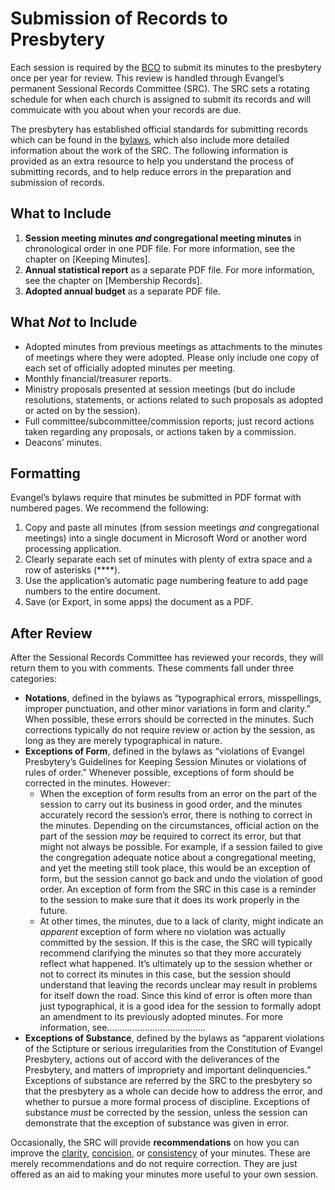 # Submission of Records to Presbytery

Each session is required by the [BCO](https://evangel.pressbooks.com/chapter/43-general-review-and-control/) to submit its minutes to the presbytery once per year for review. This review is handled through Evangel's permanent Sessional Records Committee (SRC). The SRC sets a rotating schedule for when each church is assigned to submit its records and will commuicate with you about when your records are due.

The presbytery has established official standards for submitting records which can be found in the [bylaws](https://evangelpresbytery.com/wp-content/uploads/2021/06/EvangelPresbyteryBylaws_2021_06_03.pdf), which also include more detailed information about the work of the SRC. The following information is provided as an extra resource to help you understand the process of submitting records, and to help reduce errors in the preparation and submission of records.

## What to Include

1. **Session meeting minutes *and* congregational meeting minutes** in chronological order in one PDF file. For more information, see the chapter on [Keeping Minutes].
2. **Annual statistical report** as a separate PDF file. For more information, see the chapter on [Membership Records].
3. **Adopted annual budget** as a separate PDF file.

## What *Not* to Include

* Adopted minutes from previous meetings as attachments to the minutes of meetings where they were adopted. Please only include one copy of each set of officially adopted minutes per meeting.
* Monthly financial/treasurer reports.
* Ministry proposals presented at session meetings (but do include resolutions, statements, or actions related to such proposals as adopted or acted on by the session).
* Full committee/subcommittee/commission reports; just record actions taken regarding any proposals, or actions taken by a commission.
* Deacons’ minutes.

## Formatting

Evangel's bylaws require that minutes be submitted in PDF format with numbered pages. We recommend the following:

1. Copy and paste all minutes (from session meetings *and* congregational meetings) into a single document in Microsoft Word or another word processing application.
2. Clearly separate each set of minutes with plenty of extra space and a row of asterisks (\*\*\*\*).
3. Use the application's automatic page numbering feature to add page numbers to the entire document.
4. Save (or Export, in some apps) the document as a PDF.

## After Review

After the Sessional Records Committee has reviewed your records, they will return them to you with comments. These comments fall under three categories:

* **Notations**, defined in the bylaws as "typographical errors, misspellings, improper punctuation, and other minor variations in form and clarity." When possible, these errors should be corrected in the minutes. Such corrections typically do not require review or action by the session, as long as they are merely typographical in nature.
* **Exceptions of Form**, defined in the bylaws as "violations of Evangel Presbytery's Guidelines for Keeping Session Minutes or violations of rules of order." Whenever possible, exceptions of form should be corrected in the minutes. However:
  * When the exception of form results from an error on the part of the session to carry out its business in good order, and the minutes accurately record the session's error, there is nothing to correct in the minutes. Depending on the circumstances, official action on the part of the session *may* be required to correct its error, but that might not always be possible. For example, if a session failed to give the congregation adequate notice about a congregational meeting, and yet the meeting still took place, this would be an exception of form, but the session cannot go back and undo the violation of good order. An exception of form from the SRC in this case is a reminder to the session to make sure that it does its work properly in the future.
  * At other times, the minutes, due to a lack of clarity, might indicate an *apparent* exception of form where no violation was actually committed by the session. If this is the case, the SRC will typically recommend clarifying the minutes so that they more accurately reflect what happened. It's ultimately up to the session whether or not to correct its minutes in this case, but the session should understand that leaving the records unclear may result in problems for itself down the road. Since this kind of error is often more than just typographical, it is a good idea for the session to formally adopt an amendment to its previously adopted minutes. For more information, see…………………………………
* **Exceptions of Substance**, defined by the bylaws as "apparent violations of the Sctipture or serious irregularities from the Constitution of Evangel Presbytery, actions out of accord with the deliverances of the Presbytery, and matters of impropriety and important delinquencies." Exceptions of substance are referred by the SRC to the presbytery so that the presbytery as a whole can decide how to address the error, and whether to pursue a more formal process of discipline. Exceptions of substance *must* be corrected by the session, unless the session can demonstrate that the exception of substance was given in error.

Occasionally, the SRC will provide **recommendations** on how you can improve the [clarity](https://clerks.evangelpresbytery.com/keeping-minutes.html#clarity), [concision](https://clerks.evangelpresbytery.com/keeping-minutes.html#concision), or [consistency](https://clerks.evangelpresbytery.com/keeping-minutes.html#concistency) of your minutes. These are merely recommendations and do not require correction. They are just offered as an aid to making your minutes more useful to your own session.